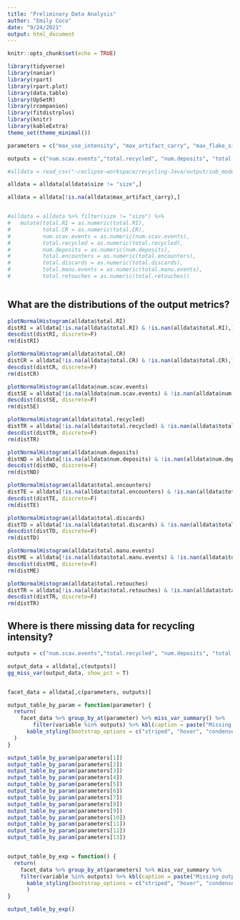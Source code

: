 ```yaml
---
title: "Preliminary Data Analysis"
author: "Emily Coco"
date: "9/24/2021"
output: html_document
---
```


```r
knitr::opts_chunk$set(echo = TRUE)

library(tidyverse)
library(naniar)
library(rpart)
library(rpart.plot)
library(data.table)
library(UpSetR)
library(rcompanion)
library(fitdistrplus)
library(knitr)
library(kableExtra)
theme_set(theme_minimal())

parameters = c("max_use_intensity", "max_artifact_carry", "max_flake_size","max_nodules_size", "blank_prob", "scavenge_prob", "overlap","mu", "size_preference", "flake_preference","min_suitable_flake_size", "min_suitable_nodule_size", "strict_selection")

outputs = c("num.scav.events","total.recycled", "num.deposits",	"total.encounters",	"total.discards",	"total.manu.events", "total.retouches", "total.CR",	"total.RI")

#alldata = read_csv("~/eclipse-workspace/recycling-Java/output/sub_model.csv")

alldata = alldata[alldata$size != "size",]

alldata = alldata[!is.na(alldata$max_artifact_carry),]


#alldata = alldata %>% filter(size != "size") %>%
#   mutate(total.RI = as.numeric(total.RI), 
#          total.CR = as.numeric(total.CR), 
#          num.scav.events = as.numeric(num.scav.events), 
#          total.recycled = as.numeric(total.recycled), 
#          num.deposits = as.numeric(num.deposits), 
#          total.encounters = as.numeric(total.encounters), 
#          total.discards = as.numeric(total.discards), 
#          total.manu.events = as.numeric(total.manu.events), 
#          total.retouches = as.numeric(total.retouches))



```

## What are the distributions of the output metrics?

```r
plotNormalHistogram(alldata$total.RI)
distRI = alldata[!is.na(alldata$total.RI) & !is.nan(alldata$total.RI),]$total.RI
descdist(distRI, discrete=F)
rm(distRI)

plotNormalHistogram(alldata$total.CR)
distCR = alldata[!is.na(alldata$total.CR) & !is.nan(alldata$total.CR),]$total.CR
descdist(distCR, discrete=F)
rm(distCR)

plotNormalHistogram(alldata$num.scav.events)
distSE = alldata[!is.na(alldata$num.scav.events) & !is.nan(alldata$num.scav.events),]$num.scav.events
descdist(distSE, discrete=F)
rm(distSE)

plotNormalHistogram(alldata$total.recycled)
distTR = alldata[!is.na(alldata$total.recycled) & !is.nan(alldata$total.recycled),]$total.recycled
descdist(distTR, discrete=F)
rm(distTR)

plotNormalHistogram(alldata$num.deposits)
distND = alldata[!is.na(alldata$num.deposits) & !is.nan(alldata$num.deposits),]$num.deposits
descdist(distND, discrete=F)
rm(distND)

plotNormalHistogram(alldata$total.encounters)
distTE = alldata[!is.na(alldata$total.encounters) & !is.nan(alldata$total.encounters),]$total.encounters
descdist(distTE, discrete=F)
rm(distTE)

plotNormalHistogram(alldata$total.discards)
distTD = alldata[!is.na(alldata$total.discards) & !is.nan(alldata$total.discards),]$total.discards
descdist(distTD, discrete=F)
rm(distTD)

plotNormalHistogram(alldata$total.manu.events)
distME = alldata[!is.na(alldata$total.manu.events) & !is.nan(alldata$total.manu.events),]$total.manu.events
descdist(distME, discrete=F)
rm(distME)

plotNormalHistogram(alldata$total.retouches)
distTR = alldata[!is.na(alldata$total.retouches) & !is.nan(alldata$total.retouches),]$total.retouches
descdist(distTR, discrete=F)
rm(distTR)

```



## Where is there missing data for recycling intensity?

```r

outputs = c("num.scav.events","total.recycled", "num.deposits",	"total.encounters",	"total.discards",	"total.manu.events", "total.retouches", "total.CR",	"total.RI")

output_data = alldata[,c(outputs)]
gg_miss_var(output_data, show_pct = T)


facet_data = alldata[,c(parameters, outputs)]

output_table_by_param = function(parameter) {
  return(
    facet_data %>% group_by_at(parameter) %>% miss_var_summary() %>%
        filter(variable %in% outputs) %>% kbl(caption = paste("Missing output values for values of", parameter)) %>%
      kable_styling(bootstrap_options = c("striped", "hover", "condensed", "responsive"))
  )
}

output_table_by_param(parameters[1])
output_table_by_param(parameters[2])
output_table_by_param(parameters[3])
output_table_by_param(parameters[4])
output_table_by_param(parameters[5])
output_table_by_param(parameters[6])
output_table_by_param(parameters[7])
output_table_by_param(parameters[8])
output_table_by_param(parameters[9])
output_table_by_param(parameters[10])
output_table_by_param(parameters[11])
output_table_by_param(parameters[12])
output_table_by_param(parameters[13])


output_table_by_exp = function() {
  return(
    facet_data %>% group_by_at(parameters) %>% miss_var_summary %>%
    filter(variable %in% outputs) %>% kbl(caption = paste("Missing output values for each experiment")) %>%
      kable_styling(bootstrap_options = c("striped", "hover", "condensed", "responsive"))
      )
}

output_table_by_exp()


```


